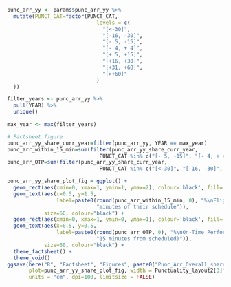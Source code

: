 
```r

punc_arr_yy <- params$punc_arr_yy %>% 
  mutate(PUNCT_CAT=factor(PUNCT_CAT,
                             levels = c(
                               "[<-30]",
                               "[-16, -30]",
                               "[- 5, -15]",
                               "[- 4, + 4]",
                               "[+ 5, +15]",
                               "[+16, +30]",
                               "[+31, +60]",
                               "[>+60]"
                             )
  ))

filter_years <- punc_arr_yy %>%
  pull(YEAR) %>%
  unique()

max_year <- max(filter_years)

```

```r

# Factsheet figure
punc_arr_yy_share_curr_year=filter(punc_arr_yy, YEAR == max_year)
punc_arr_within_15_min=sum(filter(punc_arr_yy_share_curr_year, 
                              PUNCT_CAT %in% c("[- 5, -15]", "[- 4, + 4]", "[+ 5, +15]"))$AVG_PER_CATEG)
punc_arr_OTP=sum(filter(punc_arr_yy_share_curr_year, 
                              PUNCT_CAT %in% c("[<-30]", "[-16, -30]", "[- 5, -15]", "[- 4, + 4]", "[+ 5, +15]"))$AVG_PER_CATEG)

punc_arr_yy_share_plot_fig = ggplot() +
  geom_rect(aes(xmin=0, xmax=1, ymin=1, ymax=2), colour='black', fill='lightblue') +
  geom_text(aes(x=0.5, y=1.5,
                label=paste0(round(punc_arr_within_15_min, 0), "%\nFlights arriving within +/- 15\n",
                             "minutes of their schedule")), 
            size=60, colour="black") +
  geom_rect(aes(xmin=0, xmax=1, ymin=0, ymax=1), colour='black', fill='lightblue') +
  geom_text(aes(x=0.5, y=0.5,
                label=paste0(round(punc_arr_OTP, 0), "%\nOn-Time Performance\n(flights arriving not later than\n",
                             "15 minutes from scheduled)")), 
            size=60, colour="black") +
  theme_factsheet() +
  theme_void()
ggsave(here("R", "Factsheet", "Figures", paste0("Punc_Arr_Overall_share_", params$icao, ".png")),
       plot=punc_arr_yy_share_plot_fig, width = Punctuality_layout2[3]*Page_width, height = Punctuality_height2, 
       units = "cm", dpi=100, limitsize = FALSE)

```
